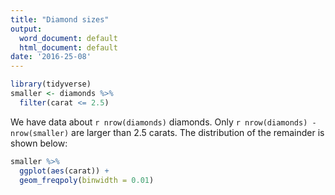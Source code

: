 ```yaml
---
title: "Diamond sizes"
output:
  word_document: default
  html_document: default
date: '2016-25-08'
---
```


```r
library(tidyverse)
smaller <- diamonds %>% 
  filter(carat <= 2.5)
```

We have data about `r nrow(diamonds)` diamonds. Only 
`r nrow(diamonds) - nrow(smaller)` are larger than
2.5 carats. The distribution of the remainder is shown
below:

```r
smaller %>% 
  ggplot(aes(carat)) + 
  geom_freqpoly(binwidth = 0.01)
```
